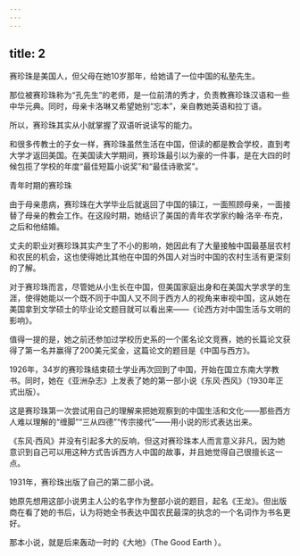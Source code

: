 ```yaml
---
---
---
```

title: 2
---



赛珍珠是美国人，但父母在她10岁那年，给她请了一位中国的私塾先生。

那位被赛珍珠称为“孔先生”的老师，是一位前清的秀才，负责教赛珍珠汉语和一些中华元典。同时，母亲卡洛琳又希望她别“忘本”，亲自教她英语和拉丁语。

所以，赛珍珠其实从小就掌握了双语听说读写的能力。

和很多传教士的子女一样，赛珍珠虽然生活在中国，但读的都是教会学校，直到考大学才返回美国。在美国读大学期间，赛珍珠最引以为豪的一件事，是在大四的时候包揽了学校的年度“最佳短篇小说奖”和“最佳诗歌奖”。

青年时期的赛珍珠



由于母亲患病，赛珍珠在大学毕业后就返回了中国的镇江，一面照顾母亲，一面接替了母亲的教会工作。在这段时期，她结识了美国的青年农学家约翰·洛辛·布克，之后和他结婚。

丈夫的职业对赛珍珠其实产生了不小的影响，她因此有了大量接触中国最基层农村和农民的机会，这也使得她比其他在中国的外国人对当时中国的农村生活有更深刻的了解。

对于赛珍珠而言，尽管她从小生长在中国，但美国家庭出身和在美国大学求学的生涯，使得她能以一个既不同于中国人又不同于西方人的视角来审视中国，这从她在美国拿到文学硕士的毕业论文题目就可以看出来——《论西方对中国生活与文明的影响》。

值得一提的是，她之前还参加过学校历史系的一个匿名论文竞赛，她的长篇论文获得了第一名并赢得了200美元奖金，这篇论文的题目是《中国与西方》。

1926年，34岁的赛珍珠结束硕士学业再次回到了中国，开始在国立东南大学教书。同时，她在《亚洲杂志》上发表了她的第一部小说《东风·西风》（1930年正式出版）。

这是赛珍珠第一次尝试用自己的理解来把她观察到的中国生活和文化——那些西方人难以理解的“缠脚”“三从四德”“传宗接代”——用小说的形式表达出来。

《东风·西风》并没有引起多大的反响，但这对赛珍珠本人而言意义非凡，因为她意识到自己可以用这种方式告诉西方人中国的故事，并且她觉得自己很擅长这一点。

1931年，赛珍珠出版了自己的第二部小说。

她原先想用这部小说男主人公的名字作为整部小说的题目，起名《王龙》。但出版商在看了她的书后，认为将她全书表达中国农民最深的执念的一个名词作为书名更好。

那本小说，就是后来轰动一时的《大地》（The Good Earth ）。